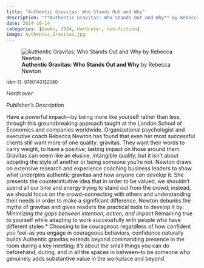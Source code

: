 ```yaml
---
title: "Authentic Gravitas: Who Stands Out and Why"
description: "**Authentic Gravitas: Who Stands Out and Why** by Rebecca Newton"
date: 2024-10-14
categories: [books, 2024, Hardcover, non-fiction]
image: Authentic_Gravitas.jpg
---
```

![**Authentic Gravitas: Who Stands Out and Why** by Rebecca Newton](Authentic_Gravitas.jpg){fig-align="left"}

<sup>isbn-13: 9780143132080</sup>

*Hardcover*

*Publisher's Description*

Have a powerful impact—by being more like yourself rather than less,
through this groundbreaking approach taught at the London School of
Economics and companies worldwide. Organizational psychologist and
executive coach Rebecca Newton has found that even her most successful
clients still want more of one quality: gravitas. They want their words to
carry weight, to have a positive, lasting impact on those around them.
Gravitas can seem like an elusive, intangible quality, but it isn't about
adopting the style of another or being someone you're not. Newton draws on
extensive research and experience coaching business leaders to show what
underpins authentic gravitas and how anyone can develop it. She presents
the counterintuitive idea that in order to be valued, we shouldn't spend
all our time and energy trying to stand out from the crowd; instead, we
should focus on the crowd--connecting with others and understanding their
needs in order to make a significant difference. Newton debunks the myths
of gravitas and gives readers the practical tools to develop it by: *
Minimizing the gaps between intention, action, and impact * Remaining true
to yourself while adapting to work successfully with people who have
different styles * Choosing to be courageous regardless of how confident
you feel--as you engage in courageous behaviors, confidence naturally
builds Authentic gravitas extends beyond commanding presence in the room
during a key meeting; it's about the small things you can do beforehand,
during, and in all the spaces in between--to be someone who genuinely adds
substantive value in the workplace and beyond.